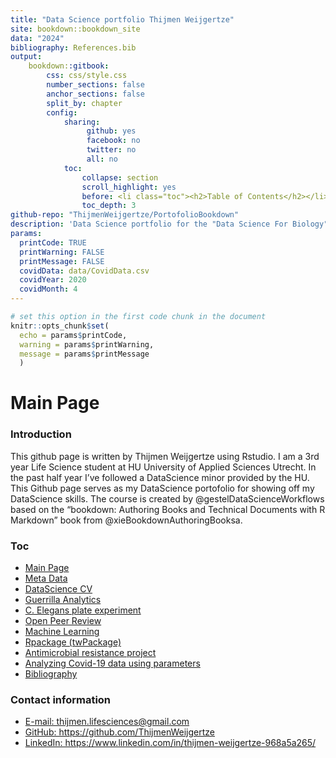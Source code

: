 ```yaml
---
title: "Data Science portfolio Thijmen Weijgertze"
site: bookdown::bookdown_site
data: "2024"
bibliography: References.bib
output: 
    bookdown::gitbook:
        css: css/style.css
        number_sections: false
        anchor_sections: false
        split_by: chapter
        config:
            sharing:
                 github: yes
                 facebook: no
                 twitter: no
                 all: no
            toc:
                collapse: section
                scroll_highlight: yes
                before: <li class="toc"><h2>Table of Contents</h2></li>
                toc_depth: 3
github-repo: "ThijmenWeijgertze/PortofolioBookdown"
description: 'Data Science portfolio for the "Data Science For Biology" course given by the "HU University of Applied Sciences Utrecht written by Thijmen Weijgertze"'
params:
  printCode: TRUE
  printWarning: FALSE
  printMessage: FALSE
  covidData: data/CovidData.csv
  covidYear: 2020
  covidMonth: 4
---
```


```r
# set this option in the first code chunk in the document
knitr::opts_chunk$set(
  echo = params$printCode,
  warning = params$printWarning,
  message = params$printMessage
  )
```

# Main Page {#index}

### Introduction 

<p class="justify">This github page is written by Thijmen Weijgertze using Rstudio. I am a 3rd year Life Science student at HU University of Applied Sciences Utrecht. In the past half year I've followed a DataScience minor provided by the HU. This Github page serves as my DataScience portofolio for showing off my DataScience skills. The course is created by @gestelDataScienceWorkflows based on the "bookdown: Authoring Books and Technical Documents with R Markdown" book from @xieBookdownAuthoringBooksa.</p>

### Toc

- [Main Page](#index)
- [Meta Data](#00)
- [DataScience CV](#01)
- [Guerrilla Analytics](#02)
- [C. Elegans plate experiment](#03)
- [Open Peer Review](#04)
- [Machine Learning](#05)
- [Rpackage (twPackage)](#06)
- [Antimicrobial resistance project](#07)
- [Analyzing Covid-19 data using parameters](#08)
- [Bibliography](#20)

### Contact information {-}

- [E-mail: thijmen.lifesciences@gmail.com](thijmen.lifesciences@gmail.com)
- [GitHub: https://github.com/ThijmenWeijgertze](https://github.com/ThijmenWeijgertze)
- [LinkedIn: https://www.linkedin.com/in/thijmen-weijgertze-968a5a265/](https://www.linkedin.com/in/thijmen-weijgertze-968a5a265/)
